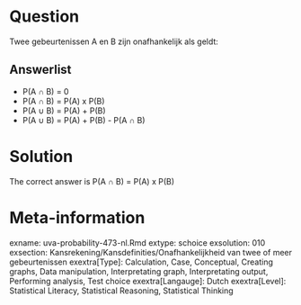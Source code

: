 Question
========

Twee gebeurtenissen A en B zijn onafhankelijk als geldt: 

Answerlist
----------
* P(A &#8745; B) = 0
* P(A &#8745; B) = P(A) x P(B)
* P(A &#8746; B) = P(A) + P(B)
* P(A &#8746; B) = P(A) + P(B) - P(A &#8745; B)

Solution
========

The correct answer is  P(A &#8745; B) = P(A) x P(B) 

Meta-information
================
exname: uva-probability-473-nl.Rmd 
extype: schoice 
exsolution: 010 
exsection: Kansrekening/Kansdefinities/Onafhankelijkheid van twee of meer gebeurtenissen
exextra[Type]: Calculation, Case, Conceptual, Creating graphs, Data manipulation, Interpretating graph, Interpretating output, Performing analysis, Test choice 
exextra[Langauge]: Dutch 
exextra[Level]: Statistical Literacy, Statistical Reasoning, Statistical Thinking 
